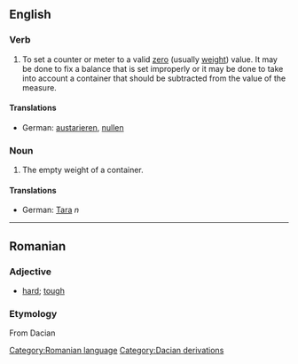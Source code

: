 ==English==
===Verb===

#To set a counter or meter to a valid [[zero]] (usually [[weight]]) value.  It may be done to fix a balance that is set improperly or it may be done to take into account a container that should be subtracted from the value of the measure.

====Translations====

*German: [[austarieren]], [[nullen]]

===Noun===

#The empty weight of a container.

====Translations====

*German: [[Tara]] ''n''

----
== Romanian ==
=== Adjective ===
* [[hard]]; [[tough]]
=== Etymology ===
From Dacian


[[Category:Romanian language]]
[[Category:Dacian derivations]]